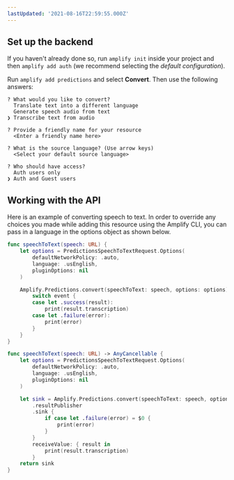 ```yaml
---
lastUpdated: '2021-08-16T22:59:55.000Z'
---
```

## Set up the backend

If you haven't already done so, run `amplify init` inside your project and then `amplify add auth` (we recommend selecting the *default configuration*).

Run `amplify add predictions` and select **Convert**. Then use the following answers:

```console
? What would you like to convert?
  Translate text into a different language
  Generate speech audio from text
❯ Transcribe text from audio

? Provide a friendly name for your resource
  <Enter a friendly name here>

? What is the source language? (Use arrow keys)
  <Select your default source language>

? Who should have access?
  Auth users only
❯ Auth and Guest users
```

## Working with the API

Here is an example of converting speech to text. In order to override any choices you made while adding this resource using the Amplify CLI, you can pass in a language in the options object as shown below.

<BlockSwitcher>

<Block name="Listener (iOS 11+)">

```swift
func speechToText(speech: URL) {
    let options = PredictionsSpeechToTextRequest.Options(
        defaultNetworkPolicy: .auto,
        language: .usEnglish,
        pluginOptions: nil
    )

    Amplify.Predictions.convert(speechToText: speech, options: options) { event in
        switch event {
        case let .success(result):
            print(result.transcription)
        case let .failure(error):
            print(error)
        }
    }
}
```

</Block>

<Block name="Combine (iOS 13+)">

```swift
func speechToText(speech: URL) -> AnyCancellable {
    let options = PredictionsSpeechToTextRequest.Options(
        defaultNetworkPolicy: .auto,
        language: .usEnglish,
        pluginOptions: nil
    )

    let sink = Amplify.Predictions.convert(speechToText: speech, options: options)
        .resultPublisher
        .sink {
            if case let .failure(error) = $0 {
                print(error)
            }
        }
        receiveValue: { result in
            print(result.transcription)
        }
    return sink
}
```

</Block>

</BlockSwitcher>
